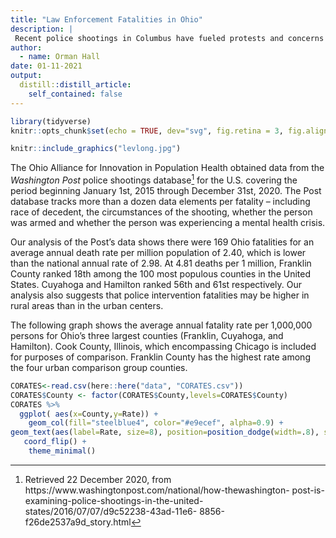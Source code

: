```yaml
---
title: "Law Enforcement Fatalities in Ohio"
description: |
 Recent police shootings in Columbus have fueled protests and concerns in the civil  rights community, but what does a careful analysis of the data tell us about fatal police interventions in Ohio and Franklin County?
author:
  - name: Orman Hall
date: 01-11-2021
output:
  distill::distill_article:
    self_contained: false
---
```


```r
library(tidyverse)
knitr::opts_chunk$set(echo = TRUE, dev="svg", fig.retina = 3, fig.align = "center")
```


```r
knitr::include_graphics("levlong.jpg")
```

The Ohio Alliance for Innovation in Population Health obtained data from the _Washington Post_ police shootings database^[Retrieved 22 December 2020, from https://www.washingtonpost.com/national/how-thewashington-
post-is-examining-police-shootings-in-the-united-states/2016/07/07/d9c52238-43ad-11e6-
8856-f26de2537a9d_story.html] for the U.S. covering the period beginning January 1st, 2015 through December 31st, 2020. The Post database tracks more than a dozen data elements per fatality – including race of decedent, the circumstances of the shooting, whether the person was armed and whether the person was experiencing a mental health crisis.
 
Our analysis of the Post's data shows there were 169 Ohio fatalities for an average annual death rate per million population of 2.40, which is lower than the national annual rate of 2.98. At 4.81 deaths per 1 million, Franklin County ranked 18th among the 100 most populous counties in the United States. Cuyahoga and Hamilton ranked 56th and 61st respectively. 
Our analysis also suggests that police intervention fatalities may be higher in rural areas than in the urban centers. 

The following graph shows the average annual fatality rate per 1,000,000 persons for Ohio's three largest counties (Franklin, Cuyahoga, and Hamilton). Cook County, Illinois, which encompassing Chicago is included for purposes of comparison. Franklin County has the highest rate among the four urban comparison group counties.



```r

CORATES<-read.csv(here::here("data", "CORATES.csv"))
CORATES$County <- factor(CORATES$County,levels=CORATES$County)
CORATES %>%
  ggplot( aes(x=County,y=Rate)) +
    geom_col(fill="steelblue4", color="#e9ecef", alpha=0.9) +
geom_text(aes(label=Rate, size=8), position=position_dodge(width=.8), size=3, vjust=-0.,hjust=2, colour="white") +    
   coord_flip() +
    theme_minimal()
```


